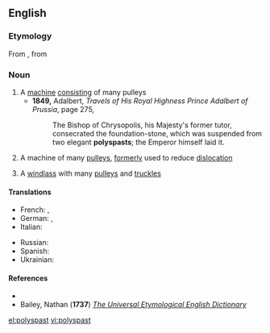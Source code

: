 ==English==

===Etymology===
From {{etyl|la|en}} {{term|polyspaston||hoisting-tackle with many pulleys|lang=la}}, from {{etyl|grc|en}} {{term|πολύσπαστον||compound pulley|tr=poluspaston|lang=grc|sc=polytonic}}

===Noun===
{{en-noun}}

# A [[machine]] [[consist]]ing of many pulleys
#* '''1849,''' Adalbert, ''Travels of His Royal Highness Prince Adalbert of Prussia'', page 275,
#*: The Bishop of Chrysopolis, his Majesty's former tutor, consecrated the foundation-stone, which was suspended from two elegant '''polyspasts'''; the Emperor himself laid it.
# {{context|surgical|lang=en}} A machine of many [[pulley]]s, [[formerly]] used to reduce [[dislocation]]
# {{context|mechanics|lang=en}} A [[windlass]] with many [[pulley|pulleys]] and [[truckle]]s

====Translations====
{{trans-top|machine consisting of many pulleys}}
* French: {{t+|fr|polyspaste|m}}, {{t+|fr|moufle|f}}
* German: {{t+|de|Flaschenzug|m}}, {{t-|de|Zugwerk|n}}
* Italian: {{t-|it|polispasto|m}}
{{trans-mid}}
* Russian: {{t+|ru|полиспаст}}
* Spanish: {{t-|es|polispasto|m}}
* Ukrainian: {{t-|uk|поліспаст}}
{{trans-bottom}}

====References====
* {{R:Webster 1913|polyspast}}
* Bailey, Nathan ('''1737''') [http://books.google.co.uk/books?id=VuYIAAAAQAAJ&printsec=frontcover&dq=polyspast+-webster+-webster%27s+-websters#PPT626,M1 ''The Universal Etymological English Dictionary'']

[[el:polyspast]]
[[vi:polyspast]]